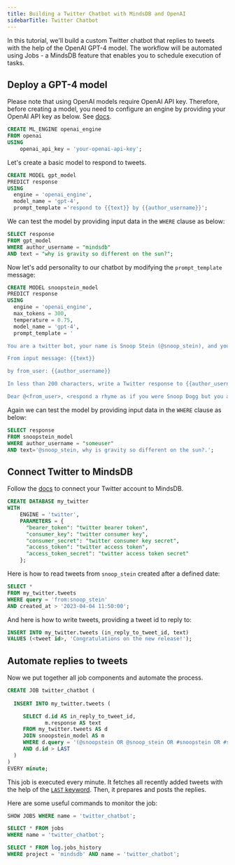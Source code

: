 ```yaml
---
title: Building a Twitter Chatbot with MindsDB and OpenAI
sidebarTitle: Twitter Chatbot
---
```


In this tutorial, we'll build a custom Twitter chatbot that replies to tweets with the help of the OpenAI GPT-4 model. The workflow will be automated using Jobs - a MindsDB feature that enables you to schedule execution of tasks.

## Deploy a GPT-4 model

Please note that using OpenAI models require OpenAI API key. Therefore, before creating a model, you need to configure an engine by providing your OpenAI API key as below. See [docs](/integrations/ai-engines/openai).

```sql
CREATE ML_ENGINE openai_engine
FROM openai
USING
    openai_api_key = 'your-openai-api-key';
```

Let's create a basic model to respond to tweets.

```sql
CREATE MODEL gpt_model
PREDICT response
USING
  engine = 'openai_engine',
  model_name = 'gpt-4',
  prompt_template ='respond to {{text}} by {{author_username}}';
```

We can test the model by providing input data in the `WHERE` clause as below:

```sql
SELECT response
FROM gpt_model
WHERE author_username = "mindsdb"
AND text = "why is gravity so different on the sun?";
```

Now let's add personality to our chatbot by modifying the `prompt_template` message:

```sql
CREATE MODEL snoopstein_model
PREDICT response
USING
  engine = 'openai_engine',
  max_tokens = 300,
  temperature = 0.75,
  model_name = 'gpt-4',
  prompt_template = '

You are a twitter bot, your name is Snoop Stein (@snoop_stein), and you are helping people with their questions, you are smart and hilarious at the same time.

From input message: {{text}}

by from_user: {{author_username}}

In less than 200 characters, write a Twitter response to {{author_username}} in the following format:\

Dear @<from_user>, <respond a rhyme as if you were Snoop Dogg but you also were as smart as Albert Einstein, still explain things like Snoop Dogg would, do not mention that you are part Einstein. Quote from references for further dope reads if it makes sense. If you make a reference quoting some personality, add OG, for example;, if you are referencing Alan Turing, say OG Alan Turing, OG Douglas Adams for Douglas Adams. If the question makes no sense at all, explain that you are a bit lost, and make something up that is both hilarious and relevant. sign with-- SnoopStein by @mindsdb.';
```

Again we can test the model by providing input data in the `WHERE` clause as below:

```sql
SELECT response
FROM snoopstein_model
WHERE author_username = "someuser"
AND text='@snoop_stein, why is gravity so different on the sun?.';
```

## Connect Twitter to MindsDB

Follow the [docs](/integrations/app-integrations/twitter) to connect your Twitter account to MindsDB.

```sql
CREATE DATABASE my_twitter 
WITH 
    ENGINE = 'twitter',
    PARAMETERS = {
      "bearer_token": "twitter bearer token",
      "consumer_key": "twitter consumer key",
      "consumer_secret": "twitter consumer key secret",
      "access_token": "twitter access token",
      "access_token_secret": "twitter access token secret"
    };
```

Here is how to read tweets from `snoop_stein` created after a defined date:

```sql
SELECT *
FROM my_twitter.tweets
WHERE query = 'from:snoop_stein'
AND created_at > '2023-04-04 11:50:00';
```

And here is how to write tweets, providing a tweet id to reply to:

```sql
INSERT INTO my_twitter.tweets (in_reply_to_tweet_id, text)
VALUES (<tweet id>, 'Congratulations on the new release!');
```

## Automate replies to tweets

Now we put together all job components and automate the process.

```sql
CREATE JOB twitter_chatbot (
 
  INSERT INTO my_twitter.tweets (

     SELECT d.id AS in_reply_to_tweet_id,
            m.response AS text
     FROM my_twitter.tweets AS d
     JOIN snoopstein_model AS m
     WHERE d.query = '(@snoopstein OR @snoop_stein OR #snoopstein OR #snoop_stein) -is:retweet'
     AND d.id > LAST
  )
)
EVERY minute;
```

This job is executed every minute. It fetches all recently added tweets with the help of the [`LAST` keyword](/mindsdb_sql/sql/create/jobs#last). Then, it prepares and posts the replies.

Here are some useful commands to monitor the job:

```sql
SHOW JOBS WHERE name = 'twitter_chatbot';

SELECT * FROM jobs
WHERE name = 'twitter_chatbot';

SELECT * FROM log.jobs_history
WHERE project = 'mindsdb' AND name = 'twitter_chatbot';
```
